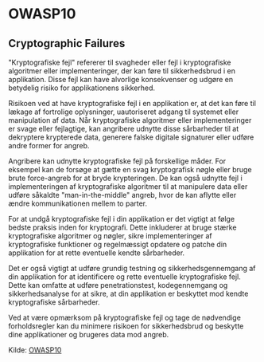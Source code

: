 # OWASP10
## Cryptographic Failures

"Kryptografiske fejl" refererer til svagheder eller fejl i kryptografiske algoritmer eller implementeringer, der kan føre til sikkerhedsbrud i en applikation. Disse fejl kan have alvorlige konsekvenser og udgøre en betydelig risiko for applikationens sikkerhed.

Risikoen ved at have kryptografiske fejl i en applikation er, at det kan føre til lækage af fortrolige oplysninger, uautoriseret adgang til systemet eller manipulation af data. Når kryptografiske algoritmer eller implementeringer er svage eller fejlagtige, kan angribere udnytte disse sårbarheder til at dekryptere krypterede data, generere falske digitale signaturer eller udføre andre former for angreb.

Angribere kan udnytte kryptografiske fejl på forskellige måder. For eksempel kan de forsøge at gætte en svag kryptografisk nøgle eller bruge brute force-angreb for at bryde krypteringen. De kan også udnytte fejl i implementeringen af kryptografiske algoritmer til at manipulere data eller udføre såkaldte "man-in-the-middle" angreb, hvor de kan aflytte eller ændre kommunikationen mellem to parter.

For at undgå kryptografiske fejl i din applikation er det vigtigt at følge bedste praksis inden for kryptografi. Dette inkluderer at bruge stærke kryptografiske algoritmer og nøgler, sikre implementeringer af kryptografiske funktioner og regelmæssigt opdatere og patche din applikation for at rette eventuelle kendte sårbarheder.

Det er også vigtigt at udføre grundig testning og sikkerhedsgennemgang af din applikation for at identificere og rette eventuelle kryptografiske fejl. Dette kan omfatte at udføre penetrationstest, kodegennemgang og sikkerhedsanalyse for at sikre, at din applikation er beskyttet mod kendte kryptografiske sårbarheder.

Ved at være opmærksom på kryptografiske fejl og tage de nødvendige forholdsregler kan du minimere risikoen for sikkerhedsbrud og beskytte dine applikationer og brugeres data mod angreb.

Kilde:
[OWASP10](https://owasp.org)